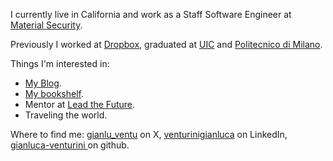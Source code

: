 
I currently live in California and work as a Staff Software Engineer at [Material Security](https://material.security/ "Material Security").

Previously I worked at [Dropbox,](https://www.dropbox.com/ "Dropbox") graduated at [UIC](https://www.uic.edu/ "UIC") and [Politecnico di Milano](https://polimi.it/ "Politecnico di Milano").

Things I'm interested in:

* [My Blog](/posts "My Blog").
* [My bookshelf](/bookshelf "My bookshelf").
* Mentor at [Lead the Future](https://www.leadthefuture.tech/ "Lead the Future").
* Traveling the world.

Where to find me: [gianlu\_ventu](https://twitter.com/gianlu_ventu "gianlu_ventu") on X, [venturinigianluca](https://www.linkedin.com/in/venturinigianluca/ "venturinigianluca") on LinkedIn, [gianluca-venturini ](https://github.com/gianluca-venturini "gianluca-venturini")on github.
